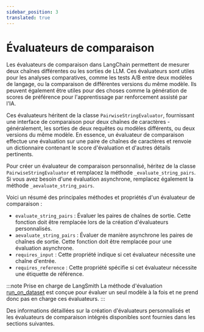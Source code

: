 ```yaml
---
sidebar_position: 3
translated: true
---
```


# Évaluateurs de comparaison

Les évaluateurs de comparaison dans LangChain permettent de mesurer deux chaînes différentes ou les sorties de LLM. Ces évaluateurs sont utiles pour les analyses comparatives, comme les tests A/B entre deux modèles de langage, ou la comparaison de différentes versions du même modèle. Ils peuvent également être utiles pour des choses comme la génération de scores de préférence pour l'apprentissage par renforcement assisté par l'IA.

Ces évaluateurs héritent de la classe `PairwiseStringEvaluator`, fournissant une interface de comparaison pour deux chaînes de caractères - généralement, les sorties de deux requêtes ou modèles différents, ou deux versions du même modèle. En essence, un évaluateur de comparaison effectue une évaluation sur une paire de chaînes de caractères et renvoie un dictionnaire contenant le score d'évaluation et d'autres détails pertinents.

Pour créer un évaluateur de comparaison personnalisé, héritez de la classe `PairwiseStringEvaluator` et remplacez la méthode `_evaluate_string_pairs`. Si vous avez besoin d'une évaluation asynchrone, remplacez également la méthode `_aevaluate_string_pairs`.

Voici un résumé des principales méthodes et propriétés d'un évaluateur de comparaison :

- `evaluate_string_pairs` : Évaluer les paires de chaînes de sortie. Cette fonction doit être remplacée lors de la création d'évaluateurs personnalisés.
- `aevaluate_string_pairs` : Évaluer de manière asynchrone les paires de chaînes de sortie. Cette fonction doit être remplacée pour une évaluation asynchrone.
- `requires_input` : Cette propriété indique si cet évaluateur nécessite une chaîne d'entrée.
- `requires_reference` : Cette propriété spécifie si cet évaluateur nécessite une étiquette de référence.

:::note Prise en charge de LangSmith
La méthode d'évaluation [run_on_dataset](https://api.python.langchain.com/en/latest/langchain_api_reference.html#module-langchain.smith) est conçue pour évaluer un seul modèle à la fois et ne prend donc pas en charge ces évaluateurs.
:::

Des informations détaillées sur la création d'évaluateurs personnalisés et les évaluateurs de comparaison intégrés disponibles sont fournies dans les sections suivantes.


<DocCardList />
